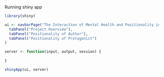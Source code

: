 Running shiny app
```r
library(shiny)

ui <- navbarPage("The Interaction of Mental Health and Positionality in Literature",
  tabPanel("Project Overview"),
  tabPanel("Positionality of Author"),
  tabPanel("Positionality of Protagonist")
)

server <- function(input, output, session) {
  
}

shinyApp(ui, server)
```